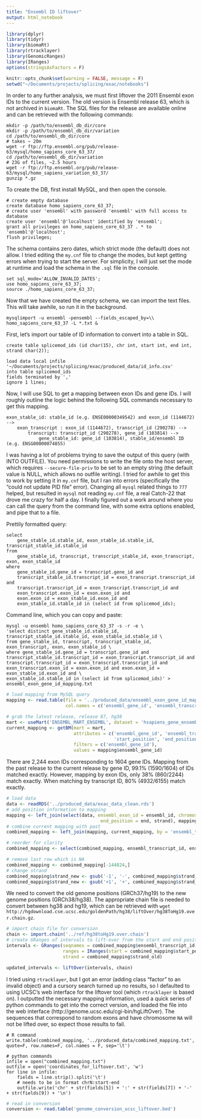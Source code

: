 ```yaml
---
title: "Ensembl ID liftover"
output: html_notebook
---
```


```r
library(dplyr)
library(tidyr)
library(biomaRt)
library(rtracklayer)
library(GenomicRanges)
library(IRanges)
options(stringsAsFactors = F)

knitr::opts_chunk$set(warning = FALSE, message = F)
setwd("~/Documents/projects/splicing/exac/notebooks")
```


In order to any further analysis, we must first liftover the 2011 Ensembl exon IDs to the current version. The old version is Ensembl release 63, which is not archived in `biomaRt`. The SQL files for the release are available online and can be retrieved with the following commands:

```
mkdir -p /path/to/ensembl_db_dir/core
mkdir -p /path/to/ensembl_db_dir/variation
cd /path/to/ensembl_db_dir/core
# takes ~ 20m
wget -r ftp://ftp.ensembl.org/pub/release-63/mysql/homo_sapiens_core_63_37/
cd /path/to/ensembl_db_dir/variation
# 23G of files, ~2.5 hours
wget -r ftp://ftp.ensembl.org/pub/release-63/mysql/homo_sapiens_variation_63_37/
gunzip *.gz
```

To create the DB, first install MySQL, and then open the console.

```
# create empty database
create database homo_sapiens_core_63_37;
# create user 'ensembl' with password 'ensembl' with full access to database
create user 'ensembl'@'localhost' identified by 'ensembl';
grant all privileges on homo_sapiens_core_63_37 . * to 'ensembl'@'localhost';
flush privileges;
```

The schema contains zero dates, which strict mode (the default) does not allow. I tried editing the `my.cnf` file to change the modes, but kept getting errors when trying to start the server. For simplicity, I will just set the mode at runtime and load the schema in the `.sql` file in the console.

```
set sql_mode='ALLOW_INVALID_DATES';
use homo_sapiens_core_63_37;
source ./homo_sapiens_core_63_37;
```

Now that we have created the empty schema, we can import the text files. This will take awhile, so run it in the background.
```
mysqlimport -u ensembl -pensembl --fields_escaped_by=\\ homo_sapiens_core_63_37 -L *.txt &
```

First, let's import our table of ID information to convert into a table in SQL. 

```
create table splicemod_ids (id char(15), chr int, start int, end int, strand char(2));

load data local infile '~/Documents/projects/splicing/exac/produced_data/id_info.csv' 
into table splicemod_ids
fields terminated by ',' 
ignore 1 lines;
```

Now, I will use SQL to get a mapping between exon IDs and gene IDs. I will roughly outline the logic behind the following SQL commands necessary to get this mapping. 

```
exon_stable_id: stable_id (e.g. ENSE00000349542) and exon_id (1144672) -->
	exon_transcript : exon_id (1144672), transcript_id (290278) -->
		transcript: transcript_id (290278), gene_id (103814) -->
			gene_stable_id: gene_id (103814), stable_id/ensembl ID (e.g. ENSG00000074855)
```

I was having a lot of problems trying to save the output of this query (with INTO OUTFILE). You need permissions to write the file onto the host server, which requires `--secure-file-priv` to be set to an empty string (the default value is NULL, which allows no outfile writing). I tried for awhile to get this to work by setting it in `my.cnf` file, but I ran into errors (specifically the "could not update PID file" error). Changing all `mysql` related things to `777` helped, but resulted in `mysql` not reading `my.cnf` file, a real Catch-22 that drove me crazy for half a day. I finally figured out a work around where you can call the query from the command line, with some extra options enabled, and pipe that to a file.

Prettily formatted query:

```
select 
	gene_stable_id.stable_id, exon_stable_id.stable_id, transcript_stable_id.stable_id
from
	gene_stable_id, transcript, transcript_stable_id, exon_transcript, exon, exon_stable_id
where
	gene_stable_id.gene_id = transcript.gene_id and
	transcript_stable_id.transcript_id = exon_transcript.transcript_id and
	transcript.transcript_id = exon_transcript.transcript_id and
	exon_transcript.exon_id = exon.exon_id and
	exon.exon_id = exon_stable_id.exon_id and
	exon_stable_id.stable_id in (select id from splicemod_ids);
```

Command line, which you can copy and paste:

```
mysql -u ensembl homo_sapiens_core_63_37 -s -r -e \
'select distinct gene_stable_id.stable_id, transcript_stable_id.stable_id, exon_stable_id.stable_id \
from gene_stable_id, transcript, transcript_stable_id, exon_transcript, exon, exon_stable_id \
where gene_stable_id.gene_id = transcript.gene_id and transcript_stable_id.transcript_id = exon_transcript.transcript_id and transcript.transcript_id = exon_transcript.transcript_id and exon_transcript.exon_id = exon.exon_id and exon.exon_id = exon_stable_id.exon_id and \
exon_stable_id.stable_id in (select id from splicemod_ids)' > ensembl_exon_gene_id_mapping.txt
```

```r
# load mapping from MySQL query
mapping <- read.table(file = '../produced_data/ensembl_exon_gene_id_mapping.txt', 
                      col.names = c('ensembl_gene_id', 'ensembl_transcript_id', 'ensembl_exon_id'))

# grab the latest release, release 87, hg38
mart <- useMart('ENSEMBL_MART_ENSEMBL', dataset = 'hsapiens_gene_ensembl')
current_mapping <- getBM(mart = mart, 
                         attributes = c('ensembl_gene_id', 'ensembl_transcript_id', 'ensembl_exon_id', 'chromosome_name', 
                                        'start_position', 'end_position', 'strand', 'transcript_start', 'transcript_end'), 
                         filters = c('ensembl_gene_id'),
                         values = mapping$ensembl_gene_id)
```

There are 2,244 exon IDs corresponding to 1604 gene IDs. Mapping from the past release to the current release by gene ID, 99.1% (1590/1604) of IDs matched exactly. However, mapping by exon IDs, only 38% (860/2244) match exactly. When matching by transcript ID, 80% (4932/6155) match exactly. 

```r
# load data
data <- readRDS('../produced_data/exac_data_clean.rds')
# add position information to mapping
mapping <- left_join(select(data, ensembl_exon_id = ensembl_id, chromosome_name = chr, start_position = start, 
                                   end_position = end, strand), mapping, by = 'ensembl_exon_id') %>% distinct()
# combine current mapping with past
combined_mapping <- left_join(mapping, current_mapping, by = 'ensembl_transcript_id', suffix = c('_old', '_new'))

# reorder for clarity
combined_mapping <- select(combined_mapping, ensembl_transcript_id, ensembl_gene_id_old, ensembl_gene_id_new, ensembl_exon_id_old, ensembl_exon_id_new, chromosome_name_old, chromosome_name_new, start_position_old, start_position_new, end_position_old, end_position_new, strand_old, strand_new, transcript_start, transcript_end)

# remove last row which is NA
combined_mapping <- combined_mapping[-144824,]
# change strand
combined_mapping$strand_new <- gsub('-1', '-', combined_mapping$strand_new)
combined_mapping$strand_new <- gsub('+1', '+', combined_mapping$strand_new)
```

We need to convert the old genome positions (GRCh37/hg19) to the new genome positions (GRCh38/hg38). The appropriate chain file is needed to convert between hg38 and hg19, which can be retrieved with `wget http://hgdownload.cse.ucsc.edu/goldenPath/hg38/liftOver/hg38ToHg19.over.chain.gz`.

```r
# import chain file for conversion
chain <- import.chain('../ref/hg38toHg19.over.chain')
# create GRanges of intervals to lift-over from the start and end positions
intervals <- GRanges(seqnames = combined_mapping$ensembl_transcript_id, 
                     ranges = IRanges(start = combined_mapping$start_position_old, end = combined_mapping$end_position_old),
                     strand = combined_mapping$strand_old)

updated_intervals <- liftOver(intervals, chain)
```

I tried using `rtracklayer`, but I got an error (adding class "factor" to an invalid object) and a cursory search turned up no results, so I defaulted to using UCSC's web interface for the liftover tool (which `rtracklayer` is based on). I outputted the necessary mapping information, used a quick series of python commands to get into the correct version, and loaded the file into the web interface (http://genome.ucsc.edu/cgi-bin/hgLiftOver). The sequences that correspond to random exons and have chromosome `NA` will not be lifted over, so expect those results to fail.

```
# R command
write.table(combined_mapping, '../produced_data/combined_mapping.txt', quote=F, row.names=F, col.names = F, sep='\t')

# python commands
infile = open("combined_mapping.txt")
outfile = open('coordinates_for_liftover.txt', 'w')
for line in infile:
    fields = line.strip().split('\t')
    # needs to be in format chrN:start-end
    outfile.write('chr' + str(fields[5]) + ':' + str(fields[7]) + '-' + str(fields[9]) + '\n')
```

```r
# read in conversion
conversion <- read.table('genome_conversion_ucsc_liftover.bed')
```


